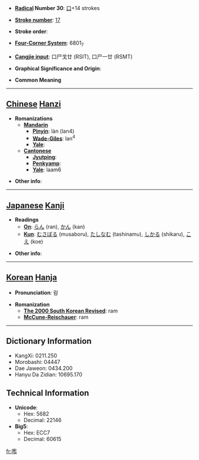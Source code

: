 * '''[[Wiktionary:Chinese radical index| Radical]] Number 30''': [[Wiktionary:Chinese radical index 口|口]]+14 strokes

* '''[[Wiktionary:Chinese total strokes index|Stroke number]]''': [[Wiktionary:Chinese total strokes index 17|17]]

* '''Stroke order''': 

* '''[[Wiktionary:Chinese four corner index|Four-Corner System]]''': 6801<sub>7</sub>

* '''[[Wiktionary:Chinese Cangjie index|Cangjie input]]''': 口尸戈廿 (RSIT), 口尸一廿 (RSMT)

* '''Graphical Significance and Origin''': 

* '''Common Meaning'''

----

== [[Chinese]] [[Hanzi]] ==

* '''Romanizations'''
** '''[[Mandarin]]'''
*** '''[[Pinyin]]''': làn (lan4)
*** '''[[Wade-Giles]]''': lan<sup>4</sup>
*** '''[[Yale]]''': 
** '''[[Cantonese]]'''
*** '''[[Jyutping]]''':
*** '''[[Penkyamp]]''': 
*** '''[[Yale]]''': laam6

* '''Other info''': 

----

== [[Japanese]] [[Kanji]] ==

* '''Readings'''
** '''[[On]]''': [[らん]] (ran), [[かん]] (kan)
** '''[[Kun]]''': [[むさぼる]] (musaboru), [[たしなむ]] (tashinamu), [[しかる]] (shikaru), [[こえ]] (koe)

* '''Other info''':  

----

== [[Korean]] [[Hanja]] ==

* '''Pronunciation''': 람

* '''Romanization'''
** '''[[The 2000 South Korean Revised Romanization|The 2000 South Korean Revised]]''': ram
** '''[[McCune-Reischauer]]''': ram

----

== Dictionary Information ==

* KangXi: 0211.250
* Morobashi: 04447
* Dae Jaweon: 0434.200
* Hanyu Da Zidian: 10695.170

== Technical Information ==

* '''Unicode''':
** Hex: 5682
** Decimal: 22146
* '''Big5''':
** Hex: ECC7
** Decimal: 60615

[[fr:嚂]]